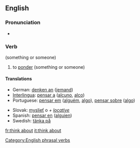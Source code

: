 ==English==

===Pronunciation===
* {{SAMPA|/'TiNk @'baut/}}

===Verb===
{{infl|en|verb|head=to [[think]] [[about]]}} (something or someone)

# to [[ponder]] (something or someone)

====Translations====
{{trans-top|ponder}}
* German: [[denken an]] ([[jemand]])
* [[Interlingua]]: [[pensar a]] ([[alcuno]], [[alco]])
* Portuguese: [[pensar em]] ([[alguém]], [[algo]]), [[pensar sobre]] ([[algo]])
{{trans-mid}}
* Slovak: [[myslieť]] o ''+ [[locative]]''
* Spanish: [[pensar en]] ([[alguien]])
* Swedish: [[tänka på]]
{{trans-bottom}}

[[Category:English phrasal verbs]]

[[fr:think about]]
[[it:think about]]